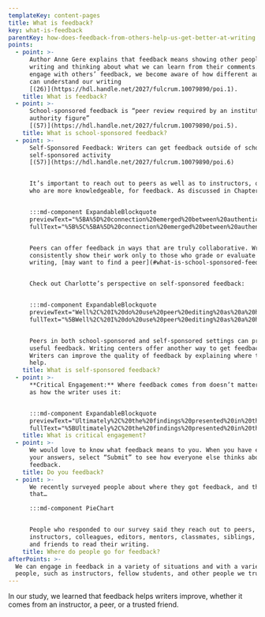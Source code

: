 ```yaml
---
templateKey: content-pages
title: What is feedback?
key: what-is-feedback
parentKey: how-does-feedback-from-others-help-us-get-better-at-writing
points:
  - point: >-
      Author Anne Gere explains that feedback means showing other people our
      writing and thinking about what we can learn from their comments. When we
      engage with others’ feedback, we become aware of how different audiences
      can understand our writing
      [(26)](https://hdl.handle.net/2027/fulcrum.10079890/poi.1).
    title: What is feedback?
  - point: >-
      School-sponsored feedback is “peer review required by an institutional
      authority figure”
      [(57)](https://hdl.handle.net/2027/fulcrum.10079890/poi.5).
    title: What is school-sponsored feedback?
  - point: >-
      Self-Sponsored Feedback: Writers can get feedback outside of school as, a
      self-sponsored activity
      [(57)](https://hdl.handle.net/2027/fulcrum.10079890/poi.6)


      It’s important to reach out to peers as well as to instructors, or those
      who are more knowledgeable, for feedback. As discussed in Chapter 2,


      :::md-component ExpandableBlockquote
      previewText="%5BA%5D%20connection%20emerged%20between%20authenticity%20and%20authority%20%u2026"
      fullText="%5B%5C%5BA%5D%20connection%20emerged%20between%20authenticity%20and%20authority%20so%20that%20an%20authentic%20audience%20of%20peers%20held%20a%20non-hierarchical%20authority%2C%20one%20founded%20on%20collaboration%20rather%20than%20competition%2C%20transaction%2C%20or%20control.%20This%20view%20of%20writing%20echoes%20what%20expert%20writers%20hope%20for%20when%20they%20imagine%20receiving%20feedback%20from%20their%20audience%20of%20peers%3A%20when%20an%20audience%20is%20not%20only%20a%20willing%20consumer%20of%20text%20but%20also%20an%20active%20responder%2C%20authority%20and%20audience%20are%20mutually%20constructed.%5D%28https%3A//hdl.handle.net/2027/fulcrum.10079890/poi.11%29"


      Peers can offer feedback in ways that are truly collaborative. Writers who
      consistently show their work only to those who grade or evaluate their
      writing, [may want to find a peer](#what-is-school-sponsored-feedback).


      Check out Charlotte’s perspective on self-sponsored feedback:


      :::md-component ExpandableBlockquote
      previewText="Well%2C%20I%20do%20use%20peer%20editing%20as%20a%20huge%20thing%20%u2026"
      fullText="%5BWell%2C%20I%20do%20use%20peer%20editing%20as%20a%20huge%20thing%20I%20don%u2019t%20really%20enjoy%20using%20peer%20editing%20in%20class%20%u2026%20I%20like%20using%20people%20who%20I%20know%20I%20can%20trust%20as%20far%20as%20peer%20editing%2C%20which%20usually%20happens%20to%20be%20my%20mom%20a%20lot%2C%20or%20my%20friends%20that%20work%20at%20the%20Daily%20%5C%5Buniversity%20newspaper%5D%20or%20past%20teachers.%5D%28https%3A//hdl.handle.net/2027/fulcrum.10079890/poi.8%29"


      Peers in both school-sponsored and self-sponsored settings can provide
      useful feedback. Writing centers offer another way to get feedback.
      Writers can improve the quality of feedback by explaining where they need
      help.
    title: What is self-sponsored feedback?
  - point: >-
      **Critical Engagement:** Where feedback comes from doesn’t matter as much
      as how the writer uses it: 


      :::md-component ExpandableBlockquote
      previewText="Ultimately%2C%20the%20findings%20presented%20in%20this%20chapter%20suggest%20that%20moments%20of%20accepting%20and%20resisting%20are%20easy%20to%20spot%2C%20%u2026"
      fullText="%5BUltimately%2C%20the%20findings%20presented%20in%20this%20chapter%20suggest%20that%20moments%20of%20accepting%20and%20resisting%20are%20easy%20to%20spot%2C%20but%20that%20they%20are%20not%20what%20matters%20most%20in%20terms%20%20of%20%20development.%20%20Nor%20%20is%20%20implementation%20%20of%20%20instructor%20%20feedback%2C%20%20in%20and%20of%20itself%2C%20%20the%20%20most%20%20reliable%20%20indicator%20%20of%20%20student%20%20growth%20%20in%20%20writing.%20%20Instead%2C%20%20students%u2019%20movement%20toward%20more%20critical%20engagement%20with%20instructor%20feedback%20matters%20more%20than%20%20changes%20%20in%20%20affect%20%20or%20%20in%20%20action.%20Students%20%20who%20%20described%20%20moments%20%20of%20%20critical%20engagement%20%20with%20%20instructor%20%20feedback%u2014using%20%20that%20%20feedback%20%20to%20%20develop%20%20a%20%20broader%20understanding%20of%20their%20audience%20or%20purpose%2C%20evaluating%20or%20analyzing%20that%20feedback%2C%20or%20using%20it%20as%20a%20springboard%20for%20reflecting%20on%20their%20writing%u2014also%20indicated%20development%20in%20terms%20of%20rhetorical%20sophistication%20and%20agency.%20Students%20who%20did%20not%20critically%20engage%20with%20feedback%2C%20however%2C%20at%20times%20suggested%20they%20learned%20nothing%20from%20this%20pedagogical%20tool.%20Consequently%2C%20more%20than%20anything%20else%2C%20this%20chapter%20suggests%20that%20one%20powerful%20way%20to%20promote%20students%u2019%20development%20as%20writers%20is%20to%20teach%20them%20to%20seek%20out%20and%20critically%20engage%20with%20instructor%20feedback.%5D%28https%3A//hdl.handle.net/2027/fulcrum.10079890/poi.4%29"
    title: What is critical engagement?
  - point: >-
      We would love to know what feedback means to you. When you have entered
      your answers, select “Submit” to see how everyone else thinks about
      feedback.
    title: Do you feedback?
  - point: >-
      We recently surveyed people about where they got feedback, and they said
      that…

      :::md-component PieChart


      People who responded to our survey said they reach out to peers,
      instructors, colleagues, editors, mentors, classmates, siblings, parents,
      and friends to read their writing.
    title: Where do people go for feedback?
afterPoints: >-
  We can engage in feedback in a variety of situations and with a variety of
  people, such as instructors, fellow students, and other people we trust.
---
```

In our study, we learned that feedback helps writers improve, whether it comes from an instructor, a peer, or a trusted friend.

